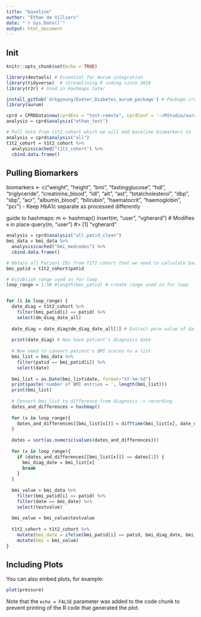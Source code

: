 ```yaml
---
title: "baseline"
author: "Ethan de Villiers"
date: "`r Sys.Date()`"
output: html_document
---
```


## Init
```r
knitr::opts_chunk$set(echo = TRUE)
```

```r

library(devtools) # Essential for Aurum integration
library(tidyverse)  # streamlining R coding since 2016
library(r2r) # Used in Hashmaps later

install_github('drkgyoung/Exeter_Diabetes_aurum_package') # Package created by Exeter University to work with CPRD data
library(aurum)
```

``` r
cprd = CPRDData$new(cprdEnv = "test-remote", cprdConf = '~/RStudio/aurum.yaml')
analysis = cprd$analysis("ethan_test")
```

``` r
# Pull data from t1t2_cohort which we will add baseline biomarkers to
analysis = cprd$analysis("all")
t1t2_cohort = t1t2_cohort %>% 
  analysis$cached("t1t2_cohort") %>%
  cbind.data.frame()
```

## Pulling Biomarkers
biomarkers <- c("weight", "height", "bmi", "fastingglucose", "hdl", "triglyceride", "creatinine_blood", "ldl", "alt", "ast", "totalcholesterol", "dbp", "sbp", "acr", "albumin_blood", "bilirubin", "haematocrit", "haemoglobin", "pcr")
 - Keep HbA1c separate as processed differently
 
guide to hashmaps:
m <- hashmap()
insert(m, "user", "vgherard") # Modifies `m` in place
query(m, "user")
#> [1] "vgherard"

```r
analysis = cprd$analysis("all_patid_clean")
bmi_data = bmi_data %>% 
  analysis$cached("bmi_medcodes") %>%
  cbind.data.frame()

# Obtain all Patient IDs from T1T2 cohort that we need to calculate baseline BMI
bmi_patid = t1t2_cohort$patid

# Establish range used in for loop
loop_range = 1:10 #length(bmi_patid) # create range used in for loop


for (i in loop_range) {
  date_diag = t1t2_cohort %>%
    filter(bmi_patid[i] == patid) %>%
    select(dm_diag_date_all) 
  
  date_diag = date_diag$dm_diag_date_all[1] # Extract pure value of date_diag
  
  print(date_diag) # Now have patient's diagnosis date
  
  # Now need to convert patient's BMI scores to a list
  bmi_list = bmi_data %>%
    filter(patid == bmi_patid[i]) %>%
    select(date)
  
  bmi_list = as.Date(bmi_list$date, format="%Y-%m-%d")
  print(paste('number of BMI entries = ', length(bmi_list)))
  print(bmi_list)
  
  # Convert bmi_list to difference from diagnosis -> recording
  dates_and_differences = hashmap()
  
  for (x in loop_range){
    dates_and_differences[[bmi_list[x]]] = difftime(bmi_list[x], date_diag, units="weeks")
  }
  
  dates = sort(as.numeric(values(dates_and_differences)))
  
  for (x in loop_range){
    if (dates_and_differences[[bmi_list[x]]] == dates[1]) {
      bmi_diag_date = bmi_list[x]
      break
    }
  }
  
  bmi_value = bmi_data %>%
    filter(bmi_patid[i] == patid) %>%
    filter(date == bmi_date) %>%
    select(testvalue)
  
  bmi_value = bmi_value$testvalue
  
  t1t2_cohort = t1t2_cohort %>%
    mutate(bmi_date = ifelse(bmi_patid[i] == patid, bmi_diag_date, bmi_date)) %>%
    mutate(bmi = bmi_value)
}
```

## Including Plots

You can also embed plots, for example:

```r
plot(pressure)
```

Note that the `echo = FALSE` parameter was added to the code chunk to prevent printing of the R code that generated the plot.
